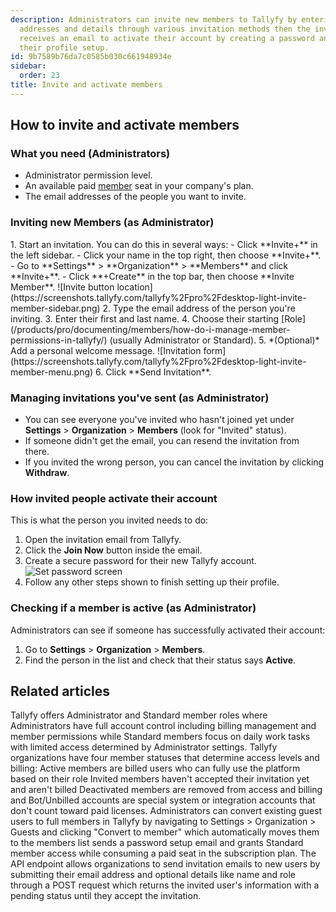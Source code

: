```yaml
---
description: Administrators can invite new members to Tallyfy by entering their email
  addresses and details through various invitation methods then the invited person
  receives an email to activate their account by creating a password and completing
  their profile setup.
id: 9b7589b76da7c0585b030c661948934e
sidebar:
  order: 23
title: Invite and activate members
---
```



## How to invite and activate members

### What you need (Administrators)
- Administrator permission level.
- An available paid [member](/products/pro/documenting/members/) seat in your company's plan.
- The email addresses of the people you want to invite.

### Inviting new Members (as Administrator)

<Steps>
1. Start an invitation. You can do this in several ways:
    - Click **Invite+** in the left sidebar.
    - Click your name in the top right, then choose **Invite+**.
    - Go to **Settings** > **Organization** > **Members** and click **Invite+**.
    - Click **+Create** in the top bar, then choose **Invite Member**.
   ![Invite button location](https://screenshots.tallyfy.com/tallyfy%2Fpro%2Fdesktop-light-invite-member-sidebar.png)
2. Type the email address of the person you're inviting.
3. Enter their first and last name.
4. Choose their starting [Role](/products/pro/documenting/members/how-do-i-manage-member-permissions-in-tallyfy/) (usually Administrator or Standard).
5. *(Optional)* Add a personal welcome message.
   ![Invitation form](https://screenshots.tallyfy.com/tallyfy%2Fpro%2Fdesktop-light-invite-member-menu.png)
6. Click **Send Invitation**.
</Steps>

### Managing invitations you've sent (as Administrator)
- You can see everyone you've invited who hasn't joined yet under **Settings** > **Organization** > **Members** (look for "Invited" status).
- If someone didn't get the email, you can resend the invitation from there.
- If you invited the wrong person, you can cancel the invitation by clicking **Withdraw**.

### How invited people activate their account

This is what the person you invited needs to do:
<Steps>
1. Open the invitation email from Tallyfy.
2. Click the **Join Now** button inside the email.
3. Create a secure password for their new Tallyfy account.
   ![Set password screen](https://screenshots.tallyfy.com/file-IH8Zof4MfQ.png)
4. Follow any other steps shown to finish setting up their profile.
</Steps>

### Checking if a member is active (as Administrator)
Administrators can see if someone has successfully activated their account:
<Steps>
1. Go to **Settings** > **Organization** > **Members**.
2. Find the person in the list and check that their status says **Active**.
</Steps>


## Related articles
<CardGrid>
<LinkTitleCard header="<b>Members > Standard and Admin members</b>" href="/products/pro/documenting/members/standard-admin-members/" > Tallyfy offers Administrator and Standard member roles where Administrators have full account control including billing management and member permissions while Standard members focus on daily work tasks with limited access determined by Administrator settings. </LinkTitleCard>
<LinkTitleCard header="<b>Org Settings > Understanding Member Statuses</b>" href="/products/pro/settings/org-settings/understanding-member-statuses/" > Tallyfy organizations have four member statuses that determine access levels and billing: Active members are billed users who can fully use the platform based on their role Invited members haven't accepted their invitation yet and aren't billed Deactivated members are removed from access and billing and Bot/Unbilled accounts are special system or integration accounts that don't count toward paid licenses. </LinkTitleCard>
<LinkTitleCard header="<b>Guests > Convert a guest into a member</b>" href="/products/pro/documenting/guests/convert_guest_into_member/" > Administrators can convert existing guest users to full members in Tallyfy by navigating to Settings > Organization > Guests and clicking "Convert to member" which automatically moves them to the members list sends a password setup email and grants Standard member access while consuming a paid seat in the subscription plan. </LinkTitleCard>
<LinkTitleCard header="<b>Members > Invite member</b>" href="/products/pro/integrations/open-api/code-samples/members/invite-member/" > The API endpoint allows organizations to send invitation emails to new users by submitting their email address and optional details like name and role through a POST request which returns the invited user's information with a pending status until they accept the invitation. </LinkTitleCard>
</CardGrid>